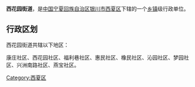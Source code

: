{{中国乡级行政区
| 行政区全称 = 西花园街道
| 景观照片文件名 =
| 景观照片描述 =
| 汉语拼音 =
| 通用拼音 =
| 注音符號 =
| 其它标音类型1 =
| 其它标音1 =
| 其它标音类型2 =
| 其它标音2 =
| 其它语言类型1 =
| 其它语言地名1 =
| 其它语言类型2 =
| 其它语言地名2 =
| 上级行政区 = [[宁夏回族自治区|宁夏回族自治区]][[银川市|银川市]][[西夏区|西夏区]]
| 行政区类别 = [[街道|街道]]
| 行政区划代码 =
| 地理坐标 =
| 总面积 =
| 户籍人口 =
| 户籍人口年份 =
| 常住人口 =
| 常住人口年份 =
| 人口密度 =
| 行政区划 =
| 官方网站 =
| 政府驻地 =
| 邮政编码 =
| 毗邻行政区 =
| 位置图文件名 =
| 位置图描述 =
}}
'''西花园街道'''，是[[中华人民共和国|中国]][[宁夏回族自治区|宁夏回族自治区]][[银川市|银川市]][[西夏区|西夏区]]下辖的一个[[乡镇|乡镇]]级行政单位。

== 行政区划 ==
西花园街道共辖以下地区：

康庄社区、西花园社区、福利巷社区、惠民社区、橡民社区、沁园社区、梦园社区、兴洲南路社区、燕宝社区。

{{宁夏小作品}}
{{西夏区行政区划}}

[[Category:西夏区|Category:西夏区]]